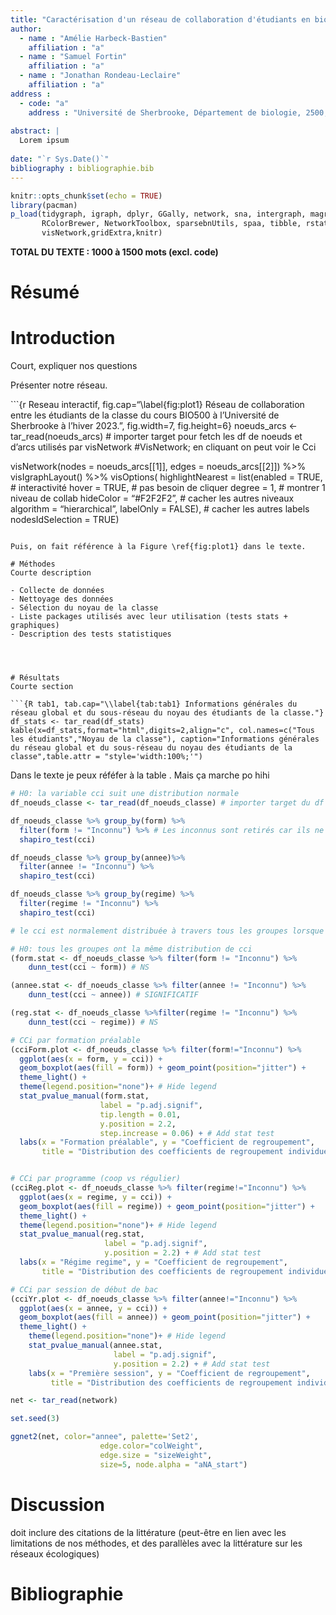 ```yaml
---
title: "Caractérisation d'un réseau de collaboration d'étudiants en biologie."
author: 
  - name : "Amélie Harbeck-Bastien" 
    affiliation : "a"
  - name : "Samuel Fortin"
    affiliation : "a"
  - name : "Jonathan Rondeau-Leclaire"
    affiliation : "a"
address :
  - code: "a"
    address : "Université de Sherbrooke, Département de biologie, 2500, Boulevard de l'Université, Sherbrooke, Québec, J1K 2R1"
    
abstract: |
  Lorem ipsum
    
date: "`r Sys.Date()`"
bibliography : bibliographie.bib
---
```


```r
knitr::opts_chunk$set(echo = TRUE)
library(pacman)
p_load(tidygraph, igraph, dplyr, GGally, network, sna, intergraph, magrittr,
       RColorBrewer, NetworkToolbox, sparsebnUtils, spaa, tibble, rstatix, ggpubr,
       visNetwork,gridExtra,knitr)
```

__TOTAL DU TEXTE : 1000 à 1500 mots (excl. code)__

# Résumé

# Introduction
Court, expliquer nos questions

Présenter notre réseau. 

```{r Reseau interactif, fig.cap="\\label{fig:plot1} Réseau de collaboration entre les étudiants de la classe du cours BIO500 à l'Université de Sherbrooke à l'hiver 2023.", fig.width=7, fig.height=6}
noeuds_arcs <- tar_read(noeuds_arcs) # importer target pour fetch les df de noeuds et d'arcs utilisés par visNetwork
#VisNetwork; en cliquant on peut voir le Cci

visNetwork(nodes = noeuds_arcs[[1]], edges = noeuds_arcs[[2]]) %>% 
  visIgraphLayout() %>% 
  visOptions(
    highlightNearest = list(enabled = TRUE, # interactivité
                            hover = TRUE, # pas besoin de cliquer
                            degree = 1, # montrer 1 niveau de collab
                            hideColor = "#F2F2F2", # cacher les autres niveaux
                            algorithm = "hierarchical",
                            labelOnly = FALSE), # cacher les autres labels
             nodesIdSelection = TRUE)
```

Puis, on fait référence à la Figure \ref{fig:plot1} dans le texte.

# Méthodes
Courte description

- Collecte de données 
- Nettoyage des données 
- Sélection du noyau de la classe
- Liste packages utilisés avec leur utilisation (tests stats + graphiques)
- Description des tests statistiques




# Résultats
Courte section

```{R tab1, tab.cap="\\label{tab:tab1} Informations générales du réseau global et du sous-réseau du noyau des étudiants de la classe."}
df_stats <- tar_read(df_stats)
kable(x=df_stats,format="html",digits=2,align="c", col.names=c("Tous les étudiants","Noyau de la classe"), caption="Informations générales du réseau global et du sous-réseau du noyau des étudiants de la classe",table.attr = "style='width:100%;'")
```

Dans le texte je peux réféfer à la table \ref{tab:tab1}. Mais ça marche po hihi

```R
# H0: la variable cci suit une distribution normale
df_noeuds_classe <- tar_read(df_noeuds_classe) # importer target du df des noeuds de la classe avec informations et cci

df_noeuds_classe %>% group_by(form) %>% 
  filter(form != "Inconnu") %>% # Les inconnus sont retirés car ils ne seront pas utilisés dans les tests statistiques suivants
  shapiro_test(cci)

df_noeuds_classe %>% group_by(annee)%>% 
  filter(annee != "Inconnu") %>% 
  shapiro_test(cci)

df_noeuds_classe %>% group_by(regime) %>% 
  filter(regime != "Inconnu") %>% 
  shapiro_test(cci) 

# le cci est normalement distribuée à travers tous les groupes lorsque les inconnus sont retirés.
```

```R
# H0: tous les groupes ont la même distribution de cci
(form.stat <- df_noeuds_classe %>% filter(form != "Inconnu") %>% 
    dunn_test(cci ~ form)) # NS

(annee.stat <- df_noeuds_classe %>% filter(annee != "Inconnu") %>% 
    dunn_test(cci ~ annee)) # SIGNIFICATIF

(reg.stat <- df_noeuds_classe %>%filter(regime != "Inconnu") %>% 
    dunn_test(cci ~ regime)) # NS
```

```R

# CCi par formation préalable
(cciForm.plot <- df_noeuds_classe %>% filter(form!="Inconnu") %>% 
  ggplot(aes(x = form, y = cci)) +
  geom_boxplot(aes(fill = form)) + geom_point(position="jitter") +
  theme_light() +
  theme(legend.position="none")+ # Hide legend
  stat_pvalue_manual(form.stat,  
                    label = "p.adj.signif", 
                    tip.length = 0.01, 
                    y.position = 2.2, 
                    step.increase = 0.06) + # Add stat test
  labs(x = "Formation préalable", y = "Coefficient de regroupement",
       title = "Distribution des coefficients de regroupement individuels par formation préalable."))


# CCi par programme (coop vs régulier)
(cciReg.plot <- df_noeuds_classe %>% filter(regime!="Inconnu") %>% 
  ggplot(aes(x = regime, y = cci)) +
  geom_boxplot(aes(fill = regime)) + geom_point(position="jitter") +
  theme_light() +
  theme(legend.position="none")+ # Hide legend
  stat_pvalue_manual(reg.stat,  
                     label = "p.adj.signif",
                     y.position = 2.2) + # Add stat test
  labs(x = "Régime regime", y = "Coefficient de regroupement",
       title = "Distribution des coefficients de regroupement individuels par type de programme."))

# CCi par session de début de bac
(cciYr.plot <- df_noeuds_classe %>% filter(annee!="Inconnu") %>% 
  ggplot(aes(x = annee, y = cci)) +
  geom_boxplot(aes(fill = annee)) + geom_point(position="jitter") +
  theme_light() +
    theme(legend.position="none")+ # Hide legend
    stat_pvalue_manual(annee.stat,  
                       label = "p.adj.signif",
                       y.position = 2.2) + # Add stat test
    labs(x = "Première session", y = "Coefficient de regroupement",
         title = "Distribution des coefficients de regroupement individuels par session de début de bac."))

```

```R
net <- tar_read(network)

set.seed(3)

ggnet2(net, color="annee", palette='Set2', 
                    edge.color="colWeight", 
                    edge.size = "sizeWeight",
                    size=5, node.alpha = "aNA_start")
```


# Discussion
doit inclure des citations de la littérature (peut-être en lien avec les limitations de nos méthodes, et des parallèles avec la littérature sur les réseaux écologiques)

# Bibliographie
